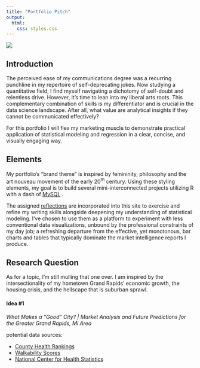 ```yaml
---
title: "Portfolio Pitch"
output:
  html:
    css: styles.css
---
```


![](/images/logos/logo_white.png)

## Introduction

The perceived ease of my communications degree was a recurring punchline in my repertoire of self-deprecating jokes. Now studying a quantitative field, I find myself navigating a dichotomy of self-doubt and relentless drive. However, it's time to lean into my liberal arts roots. This complementary combination of skills is my differentiator and is crucial in the data science landscape. After all, what value are analytical insights if they cannot be communicated effectively?

For this portfolio I will flex my marketing muscle to demonstrate practical application of statistical modeling and regression in a clear, concise, and visually engaging way.

## Elements

My portfolio's "brand theme" is inspired by femininity, philosophy and the art nouveau movement of the early 20^th^ century. Using these styling elements, my goal is to build several mini-interconnected projects utilizing R with a dash of [MySQL](https://services.gvsu.edu/TDClient/60/Portal/KB/?CategoryID=462){target="_blank"} .

The assigned [reflections](https://brookemwalters.github.io/Collection/sections/reflections/reflections_main.html) are incorporated into this site to exercise and refine my writing skills alongside deepening my understanding of statistical modeling. I've chosen to use them as a platform to experiment with less conventional data visualizations, unbound by the professional constraints of my day job; a refreshing departure from the effective, yet monotonous, bar charts and tables that typically dominate the market intelligence reports I produce.

## Research Question

As for a topic, I'm still mulling that one over. I am inspired by the intersectionality of my hometown Grand Rapids' economic growth, the housing crisis, and the hellscape that is suburban sprawl.

#### Idea #1

*What Makes a "Good" City? \| Market Analysis and Future Predictions for the Greater Grand Rapids, Mi Area*

potential data sources:

-   [County Health Rankings](http://www.countyhealthrankings.org/){target="_blank"}
-   [Walkability Scores](https://edg.epa.gov/metadata/catalog/main/home.page){target="_blank"}
-   [National Center for Health Statistics](https://www.cdc.gov/nchs/pressroom/recent-data.htm){target="_blank"}
